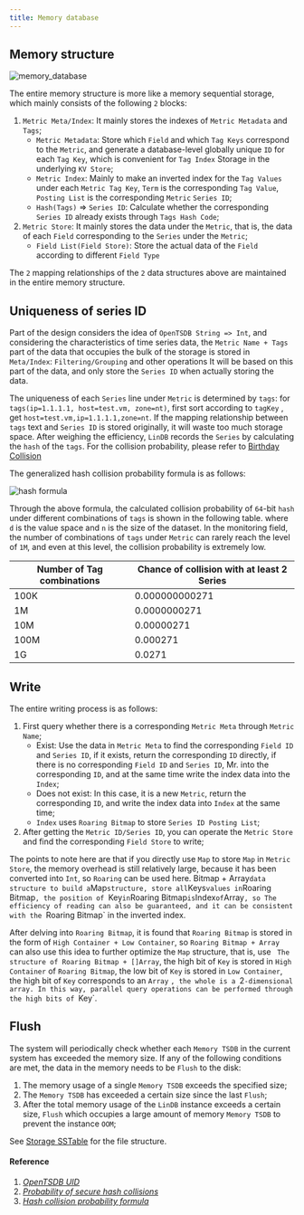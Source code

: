 ```yaml
---
title: Memory database
---
```


## Memory structure

![memory_database](/img/lindb/design/memory_database.png)

The entire memory structure is more like a memory sequential storage, which mainly consists of the following `2` blocks:
1. `Metric Meta/Index`: It mainly stores the indexes of `Metric Metadata` and `Tags`;
   * `Metric Metadata`: Store which `Field` and which `Tag Keys` correspond to the `Metric`, and generate a database-level globally unique `ID` for each `Tag Key`, which is convenient for `Tag Index` Storage in the underlying `KV Store`;
   * `Metric Index`: Mainly to make an inverted index for the `Tag Values` under each `Metric Tag Key`, `Term` is the corresponding `Tag Value`, `Posting List` is the corresponding `Metric` `Series ID`;
   * `Hash(Tags)` => `Series ID`: Calculate whether the corresponding `Series ID` already exists through `Tags Hash Code`;
2. `Metric Store`: It mainly stores the data under the `Metric`, that is, the data of each `Field` corresponding to the `Series` under the `Metric`;
   * `Field List(Field Store)`: Store the actual data of the `Field` according to different `Field Type`

The `2` mapping relationships of the `2` data structures above are maintained in the entire memory structure.

## Uniqueness of series ID

Part of the design considers the idea of `OpenTSDB String => Int`, and considering the characteristics of time series data, the `Metric Name + Tags` part of the data that occupies the bulk of the storage is stored in `Meta/Index`: `Filtering/Grouping` and other operations It will be based on this part of the data, and only store the `Series ID` when actually storing the data.

The uniqueness of each `Series` line under `Metric` is determined by `tags`: for `tags(ip=1.1.1.1, host=test.vm, zone=nt)`, first sort according to `tagKey` , get `host=test.vm,ip=1.1.1.1,zone=nt`. If the mapping relationship between `tags` text and `Series ID` is stored originally, it will waste too much storage space. After weighing the efficiency, `LinDB` records the `Series` by calculating the `hash` of the `tags`. For the collision probability, please refer to [Birthday Collision](https://www.johndcook.com/blog/2017/01/10/probability-of-secure-hash-collisions/)

The generalized hash collision probability formula is as follows:

![hash formula](/img/lindb/design/hash_formula.png)

Through the above formula, the calculated collision probability of `64`-bit `hash` under different combinations of `tags` is shown in the following table. where `d` is the value space and `n` is the size of the dataset.
In the monitoring field, the number of combinations of `tags` under `Metric` can rarely reach the level of `1M`, and even at this level, the collision probability is extremely low.

| Number of Tag combinations | Chance of collision with at least 2 Series |
| ---- | ---- |
| 100K | 0.000000000271 |
| 1M | 0.0000000271 |
| 10M | 0.00000271 |
| 100M | 0.000271 |
| 1G | 0.0271 |

## Write

The entire writing process is as follows:
1. First query whether there is a corresponding `Metric Meta` through `Metric Name`;
   * Exist: Use the data in `Metric Meta` to find the corresponding `Field ID` and `Series ID`, if it exists, return the corresponding `ID` directly, if there is no corresponding `Field ID` and `Series ID`, Mr. into the corresponding `ID`, and at the same time write the index data into the `Index`;
   * Does not exist: In this case, it is a new `Metric`, return the corresponding `ID`, and write the index data into `Index` at the same time;
   * `Index` uses `Roaring Bitmap` to store `Series ID Posting List`;
2. After getting the `Metric ID/Series ID`, you can operate the `Metric Store` and find the corresponding `Field Store` to write;

The points to note here are that if you directly use `Map` to store `Map` in `Metric Store`, the memory overhead is still relatively large, because it has been converted into `Int`, so `Roaring` can be used here. Bitmap + Array` data structure to build a `Map` structure, store all `Keys` values ​​in `Roaring Bitmap`, the position of `Key` in `Roaring Bitmap` is `Index` of `Array`, so The efficiency of reading can also be guaranteed, and it can be consistent with the `Roaring Bitmap` in the inverted index.

After delving into `Roaring Bitmap`, it is found that `Roaring Bitmap` is stored in the form of `High Container + Low Container`, so `Roaring Bitmap + Array` can also use this idea to further optimize the `Map` structure, that is, use ` The structure of Roaring Bitmap + []Array`, the high bit of `Key` is stored in `High Container` of `Roaring Bitmap`, the low bit of `Key` is stored in `Low Container`, the high bit of `Key` corresponds to an `Array` `, the whole is a `2`-dimensional array. In this way, parallel query operations can be performed through the high bits of `Key`.

## Flush

The system will periodically check whether each `Memory TSDB` in the current system has exceeded the memory size. If any of the following conditions are met, the data in the memory needs to be `Flush` to the disk:
1. The memory usage of a single `Memory TSDB` exceeds the specified size;
2. The `Memory TSDB` has exceeded a certain size since the last `Flush`;
3. After the total memory usage of the `LinDB` instance exceeds a certain size, `Flush` which occupies a large amount of memory `Memory TSDB` to prevent the instance `OOM`;

See [Storage SSTable](./storage#sstable-layout) for the file structure.

#### Reference

1. [_OpenTSDB UID_](http://opentsdb.net/docs/build/html/user_guide/uids.html)
2. [_Probability of secure hash collisions_](https://www.johndcook.com/blog/2017/01/10/probability-of-secure-hash-collisions/)
3. [_Hash collision probability formula_](https://www.wangbase.com/blogimg/asset/201809/bg2018090508.png)
